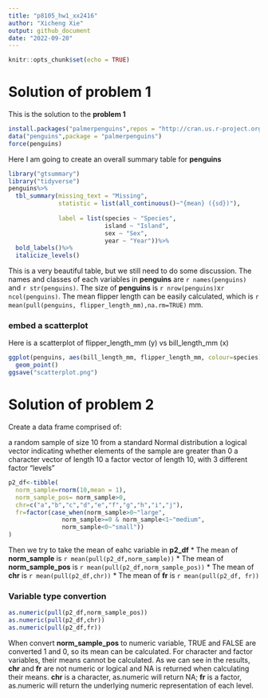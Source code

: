 ```yaml
---
title: "p8105_hw1_xx2416"
author: "Xicheng Xie"
output: github_document
date: "2022-09-20"
---
```


```r
knitr::opts_chunk$set(echo = TRUE)
```

# Solution of problem 1

This is the solution to the **problem 1**
```r
install.packages("palmerpenguins",repos = "http://cran.us.r-project.org")
data("penguins",package = "palmerpenguins")
force(penguins)
```

Here I am going to create an overall summary table for **penguins**
```r
library("gtsummary")
library("tidyverse")
penguins%>%
  tbl_summary(missing_text = "Missing",
              statistic = list(all_continuous()~"{mean} ({sd})"),
              
              label = list(species ~ "Species",
                           island ~ "Island",
                           sex ~ "Sex",
                           year ~ "Year"))%>%
  bold_labels()%>%
  italicize_levels()
```
This is a very beautiful table, but we still need to do some discussion.
The names and classes of each variables in **penguins** are `r names(penguins)` and `r str(penguins)`. The size of **penguins** is `r nrow(penguins)`x`r ncol(penguins)`. The mean flipper length can be easily calculated, which is `r mean(pull(penguins, flipper_length_mm),na.rm=TRUE)` mm.

### embed a scatterplot
Here is a scatterplot of flipper_length_mm (y) vs bill_length_mm (x)
```r
ggplot(penguins, aes(bill_length_mm, flipper_length_mm, colour=species))+
  geom_point()
ggsave("scatterplot.png")
```

# Solution of problem 2

Create a data frame comprised of:

a random sample of size 10 from a standard Normal distribution
a logical vector indicating whether elements of the sample are greater than 0
a character vector of length 10
a factor vector of length 10, with 3 different factor “levels”
```r
p2_df<-tibble(
  norm_sample=rnorm(10,mean = 1),
  norm_sample_pos= norm_sample>0,
  chr=c("a","b","c","d","e","f","g","h","i","j"),
  fr=factor(case_when(norm_sample>0~"large",
               norm_sample>=0 & norm_sample<1~"medium",
               norm_sample<0~"small"))
)
```
Then we try to take the mean of eahc variable in **p2_df**
* The mean of **norm_sample** is `r mean(pull(p2_df,norm_sample))`
* The mean of **norm_sample_pos** is `r mean(pull(p2_df,norm_sample_pos))`
* The mean of **chr** is `r mean(pull(p2_df,chr))`
* The mean of **fr** is `r mean(pull(p2_df, fr))`

### Variable type convertion
```r
as.numeric(pull(p2_df,norm_sample_pos))
as.numeric(pull(p2_df,chr))
as.numeric(pull(p2_df,fr))
```

When convert **norm_sample_pos** to numeric variable, TRUE and FALSE are converted 1 and 0, so its mean can be calculated. For character and factor variables, their means cannot be calculated. 
As we can see in the results, **chr** and **fr** are not numeric or logical and NA is returned when calculating their means. **chr** is a character, as.numeric will return NA; **fr** is a factor, as.numeric will return the underlying numeric representation of each level.
